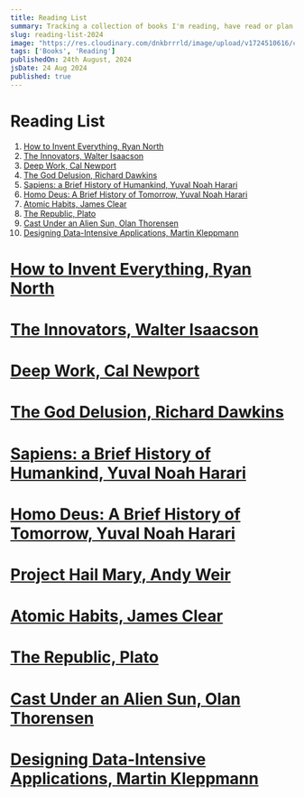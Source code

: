 ```yaml
---
title: Reading List
summary: Tracking a collection of books I'm reading, have read or plan to read this year (2024), in no particular order.
slug: reading-list-2024
image: "https://res.cloudinary.com/dnkbrrrld/image/upload/v1724510616/cover-edit_it984f.png"
tags: ['Books', 'Reading']
publishedOn: 24th August, 2024
jsDate: 24 Aug 2024
published: true
---
```


<HeroImage
    src="https://res.cloudinary.com/dnkbrrrld/image/upload/v1724510616/cover-edit_it984f.png"
    alt="cover"
/>

# Reading List

1. [How to Invent Everything, Ryan North](#how-to-invent-everything)
2. [The Innovators, Walter Isaacson](#the-innovators-walter-isaacson)
3. [Deep Work, Cal Newport](#deep-work-cal-newport)
4. [The God Delusion, Richard Dawkins](#the-god-delusion-richard-dawkins)
5. [Sapiens: a Brief History of Humankind, Yuval Noah Harari](#sapiens-a-brief-history-of-humankind-yuval-noah-harari)
6. [Homo Deus: A Brief History of Tomorrow, Yuval Noah Harari](#homo-deus-a-brief-history-of-tomorrow-yuval-noah-harari)
7. [Atomic Habits, James Clear](#atomic-habits-james-clear)
8. [The Republic, Plato](#the-republic-plato)
9. [Cast Under an Alien Sun, Olan Thorensen](#cast-under-an-alien-sun-olan-thorensen)
10. [Designing Data-Intensive Applications, Martin Kleppmann](#designing-data-intensive-applications-martin-kleppmann)

# [How to Invent Everything, Ryan North](#how-to-invent-everything)

<Book
    src="https://res.cloudinary.com/dnkbrrrld/image/upload/v1724518041/book-how-to-invent-everything_fcp3gv.png"
    title="How to Invent Everything"
    description="What would you do if a time machine hurled you thousands of years into the past...and then broke? How would you survive? Could you improve on humanity's original timeline? And how hard would it be to domesticate a giant wombat?
"
    author="Ryan North"
    status="COMPLETED"
    percentage={100}
/>

# [The Innovators, Walter Isaacson](#the-innovators-walter-isaacson)

<Book
    src="https://res.cloudinary.com/dnkbrrrld/image/upload/v1724518429/book-the-innovators_ngjc2y.png"
    title="The Innovators"
    description="The Innovators is a masterly saga of collaborative genius destined to be the standard history of the digital revolution—and an indispensable guide to how innovation really happens. Isaacson begins the adventure with Ada Lovelace, Lord Byron's daughter, who pioneered computer programming in the 1840s."
    author="Walter Issacson"
    status="COMPLETED"
    percentage={100}
/>

# [Deep Work, Cal Newport](#deep-work-cal-newport)

<Book
    src="https://res.cloudinary.com/dnkbrrrld/image/upload/v1724519004/book-deep-work_enwmz0.png"
    title="Deep Work"
    description="Deep work is the ability to focus without distraction on a cognitively demanding task. It's a skill that allows you to quickly master complicated information and produce better results in less time. Deep Work will make you better at what you do and provide the sense of true fulfillment that comes from craftsmanship."
    author="Cal Newport"
    status="COMPLETED"
    percentage={100}
/>

# [The God Delusion, Richard Dawkins](#the-god-delusion-richard-dawkins)

<Book
    src="https://res.cloudinary.com/dnkbrrrld/image/upload/v1724519260/book-the-god-delusion_cmit7o.png"
    title="The God Delusion"
    description="With rigor and wit, Dawkins examines God in all his forms, from the sex-obsessed tyrant of the Old Testament to the more benign (but still illogical) Celestial Watchmaker favored by some Enlightenment thinkers. He eviscerates the major arguments for religion and demonstrates the supreme improbability of a supreme being."
    author="Richard Dawkins"
    status="PLAN TO READ"
    percentage={0}
/>

# [Sapiens: a Brief History of Humankind, Yuval Noah Harari](#sapiens-a-brief-history-of-humankind-yuval-noah-harari)

<Book
    src="https://res.cloudinary.com/dnkbrrrld/image/upload/v1724520037/book-sapiens_nilpsh.png"
    title="Sapiens"
    description="One hundred thousand years ago, at least six different species of humans inhabited Earth. Yet today there is only one—homo sapiens. What happened to the others? And what may happen to us?"
    author="Yuval Noah Harari"
    status="READING"
    percentage={60}
/>

# [Homo Deus: A Brief History of Tomorrow, Yuval Noah Harari](#homo-deus-a-brief-history-of-tomorrow-yuval-noah-harari)

<Book
    src="https://res.cloudinary.com/dnkbrrrld/image/upload/v1724520036/book-homo-deus_popzzg.png"
    title="Homo Deus"
    description="Over the past century humankind has managed to do the impossible and rein in famine, plague, and war. This may seem hard to accept, but, as Harari explains thorough, yet riveting—famine, plague and war have been transformed from incomprehensible and uncontrollable forces of nature into manageable challenges."
    author="Yuval Noah Harari"
    status="PLAN TO READ"
    percentage={0}
/>

# [Project Hail Mary, Andy Weir](#project-hail-mary-andy-weir)

<Book
    src="https://res.cloudinary.com/dnkbrrrld/image/upload/v1724520645/book-project-hail-mary_evqavc.png"
    title="Project Hail Mary"
    description="A lone astronaut. An impossible mission. An ally he never imagined. Ryland Grace is the sole survivor on a desperate, last-chance mission - and if he fails, humanity and the earth itself will perish. Except that right now, he doesn't know that. He can't even remember his own name, let alone the nature of his assignment."
    author="Andy Weir"
    status="PLAN TO READ"
    percentage={0}
/>

# [Atomic Habits, James Clear](#atomic-habits-james-clear)

<Book
    src="https://res.cloudinary.com/dnkbrrrld/image/upload/v1724520646/book-atomic-habits_oo3oiq.png"
    title="Atomic Habits"
    description="No matter your goals, Atomic Habits offers a proven framework for improving--every day. James Clear, one of the world's leading experts on habit formation, reveals practical strategies that will teach you exactly how to form good habits, break bad ones, and master the tiny behaviors that lead to remarkable results."
    author="James Clear"
    status="READING"
    percentage={80}
/>

# [The Republic, Plato](#the-republic-plato)

<Book
    src="https://res.cloudinary.com/dnkbrrrld/image/upload/v1724521624/book-republic_mill12.png"
    title="The Republic"
    description="The Republic is a Socratic dialogue, authored by Plato around 375 BC, concerning justice (δικαιοσύνη), the order and character of the just city-state, and the just man. It is Plato's best-known work, and one of the world's most influential works of philosophy and political theory, both intellectually and historically."
    author="Plato"
    status="READING"
    percentage={45}
/>

# [Cast Under an Alien Sun, Olan Thorensen](#cast-under-an-alien-sun-olan-thorensen)

<Book
    src="https://res.cloudinary.com/dnkbrrrld/image/upload/v1724522169/book-alien-sun_pg9zrz.png"
    title="Cast Under an Alien Sun"
    description="Castaway on an alien planet and amidst a human into a foreign society, never to see home again? A story science fiction in premise, adventure in execution. A cross-genre adventure with elements of science fiction, history, hard science, epic fantasy, time travel, romance, alien contact, and space colonization."
    author="Olan Thorensen"
    status="PLAN TO READ"
    percentage={0}
/>

# [Designing Data-Intensive Applications, Martin Kleppmann](#designing-data-intensive-applications-martin-kleppmann)

<Book
    src="https://res.cloudinary.com/dnkbrrrld/image/upload/v1724522168/book-data-intensive_h1nvlz.png"
    title="Designing Data-Intensive Applications"
    description="In this practical and comprehensive guide, author Martin Kleppmann helps you navigate this diverse landscape by examining the pros and cons of various technologies for processing and storing data. Software keeps changing, but the fundamental principles remain the same."
    author="Martin Kleppmann"
    status="READING"
    percentage={10}
/>
